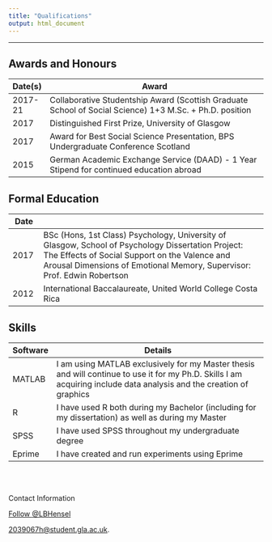```yaml
---
title: "Qualifications"
output: html_document
---
```



---


## Awards and Honours

Date(s) |Award
--------|---------------------------------------------------------
2017-21	  |Collaborative Studentship Award (Scottish Graduate School of Social Science) 1+3 M.Sc. + Ph.D. position
2017    |Distinguished First Prize, University of Glasgow
2017    | Award for Best Social Science Presentation, BPS Undergraduate Conference Scotland
2015    | German Academic Exchange Service (DAAD) - 1 Year Stipend for continued education abroad


## Formal Education


Date    |
--------|---------------------------------------------------------
2017	  |BSc (Hons, 1st Class) Psychology, University of Glasgow, School of Psychology Dissertation Project: 	The Effects of Social Support on the Valence and Arousal Dimensions of Emotional Memory, Supervisor: Prof. Edwin Robertson
2012    |International Baccalaureate, United World College Costa Rica



## Skills

Software  |Details
----------|---------------------------------------------------------
MATLAB	  | I am using MATLAB exclusively for my Master thesis and will continue to use it for my Ph.D. Skills I am acquiring include data analysis and the creation of graphics 
R         | I have used R both during my Bachelor (including for my dissertation) as well as during my Master
SPSS      | I have used SPSS throughout my undergraduate degree
Eprime    | I have created and run experiments using Eprime



<br><br>


<footer>
<p>Contact Information</p>
<a href="https://twitter.com/LBHensel?ref_src=twsrc%5Etfw" class="twitter-follow-button" data-show-count="false">Follow @LBHensel</a><script async src="https://platform.twitter.com/widgets.js" charset="utf-8"></script>
  <p><a href="2039067h@student.gla.ac.uk">
  2039067h@student.gla.ac.uk</a>.</p>
</footer>